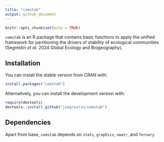 ```yaml
---
title: "comstab"
output: github_document
---
```


```r
knitr::opts_chunk$set(echo = TRUE)
```

`comstab` is an R package that contains basic functions to apply the unified framework for partitioning the drivers of stability of ecological communities (Segrestin <i>et al.</i> 2024 Global Ecology and Biogeography).

## Installation

You can install the stable version from CRAN with:

```r
install.packages("comstab")
```

Alternatively, you can install the development version with:

```r
require(devtools)
devtools::install_github("jsegrestin/comstab")
```

## Dependencies

Apart from base, `comstab` depends on `stats`, `graphics`, `smatr`, and `Ternary`